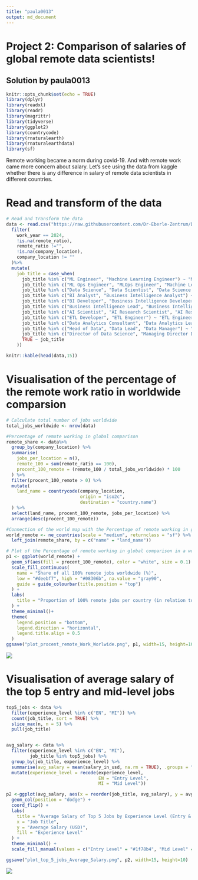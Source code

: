 ```yaml
---
title: "paula0013"
output: md_document
---
```


# Project 2: Comparison of salaries of global remote data scientists!

## Solution by paula0013
```r
knitr::opts_chunk$set(echo = TRUE)
library(dplyr)
library(readxl)
library(readr)
library(magrittr)
library(tidyverse)
library(ggplot2)
library(countrycode)
library(rnaturalearth)
library(rnaturalearthdata)
library(sf)
```

Remote working became a norm during covid-19. And with remote work came more concern about salary. Let’s see using the data from kaggle whether there is any difference in salary of remote data scientists in different countries.

# Read and transform of the data
```r
# Read and transform the data  
data <- read.csv("https://raw.githubusercontent.com/Dr-Eberle-Zentrum/Data-projects-with-R-and-GitHub/refs/heads/main/Projects/Supti7/Salaries_data_scientists.csv") %>%
  filter(
    work_year == 2024,
    !is.na(remote_ratio),
    remote_ratio !="",
    !is.na(company_location),
    company_location != ""
  )%>%
  mutate(
    job_title = case_when(
      job_title %in% c("ML Engineer", "Machine Learning Engineer") ~ "Machine Learning Engineer",
      job_title %in% c("ML Ops Engineer", "MLOps Engineer", "Machine Learning Operations Engineer") ~ "MLOps Engineer",
      job_title %in% c("Data Science", "Data Scientist", "Data Science Practitioner") ~ "Data Scientist",
      job_title %in% c("BI Analyst", "Business Intelligence Analyst") ~ "Business Intelligence Analyst",
      job_title %in% c("BI Developer", "Business Intelligence Developer") ~ "Business Intelligence Developer",
      job_title %in% c("Business Intelligence Lead", "Business Intelligence Manager") ~ "Business Intelligence Manager",
      job_title %in% c("AI Scientist", "AI Research Scientist", "AI Research Engineer") ~ "AI Researcher",
      job_title %in% c("ETL Developer", "ETL Engineer") ~ "ETL Engineer",
      job_title %in% c("Data Analytics Consultant", "Data Analytics Lead", "Data Analytics Manager", "Data Analytics Specialist") ~ "Data Analytics Specialist",
      job_title %in% c("Head of Data", "Data Lead", "Data Manager") ~ "Head of Data",
      job_title %in% c("Director of Data Science", "Managing Director Data Science") ~ "Director of Data Science",
      TRUE ~ job_title
    ))

knitr::kable(head(data,15))
```


# Visualisation of the percentage of the remote work ratio in worldwide comparsion
```r
# Calculate total number of jobs worldwide
total_jobs_worldwide <- nrow(data)

#Percentage of remote working in global comparison
remote_share <- data%>%
  group_by(company_location) %>%
  summarise(
    jobs_per_location = n(),
    remote_100 = sum(remote_ratio == 100),
    procent_100_remote = (remote_100 / total_jobs_worldwide) * 100
  ) %>%
  filter(procent_100_remote > 0) %>%
  mutate(
    land_name = countrycode(company_location, 
                            origin = "iso2c", 
                            destination = "country.name")
  ) %>% 
  select(land_name, procent_100_remote, jobs_per_location) %>%
  arrange(desc(procent_100_remote))

#Connection of the world map with the Percentage of remote working in global comparison
world_remote <- ne_countries(scale = "medium", returnclass = "sf") %>%
  left_join(remote_share, by = c("name" = "land_name"))

# Plot of the Percentage of remote working in global comparison in a world map
p1 <- ggplot(world_remote) +
  geom_sf(aes(fill = procent_100_remote), color = "white", size = 0.1) +
  scale_fill_continuous(
    name = "Share of all 100% remote jobs worldwide (%)",
    low = "#deebf7", high = "#08306b", na.value = "gray90", 
    guide = guide_colourbar(title.position = "top")
  ) +
  labs(
    title = "Proportion of 100% remote jobs per country (in relation to all global jobs)",
  ) +
  theme_minimal()+
  theme(
    legend.position = "bottom",
    legend.direction = "horizontal", 
    legend.title.align = 0.5
  )
ggsave("plot_procent_remote_Work_Worlwide.png", p1, width=15, height=10)
``` 
![](plot_procent_remote_Work_Worlwide.png)

# Visualisation of average salary of the top 5 entry and mid-level jobs
```r

top5_jobs <- data %>%
  filter(experience_level %in% c("EN", "MI")) %>%
  count(job_title, sort = TRUE) %>%
  slice_max(n, n = 5) %>%
  pull(job_title)


avg_salary <- data %>%
  filter(experience_level %in% c("EN", "MI"),
         job_title %in% top5_jobs) %>%
  group_by(job_title, experience_level) %>%
  summarise(avg_salary = mean(salary_in_usd, na.rm = TRUE), .groups = "drop") %>%
  mutate(experience_level = recode(experience_level,
                                   EN = "Entry Level",
                                   MI = "Mid Level"))

p2 <-ggplot(avg_salary, aes(x = reorder(job_title, avg_salary), y = avg_salary, fill = experience_level)) +
  geom_col(position = "dodge") +
  coord_flip() +
  labs(
    title = "Average Salary of Top 5 Jobs by Experience Level (Entry & Mid)",
    x = "Job Title",
    y = "Average Salary (USD)",
    fill = "Experience Level"
  ) +
  theme_minimal() +
  scale_fill_manual(values = c("Entry Level" = "#1f78b4", "Mid Level" = "#33a02c"))

ggsave("plot_top_5_jobs_Average_Salary.png", p2, width=15, height=10)

```
![](plot_top_5_jobs_Average_Salary.png)
